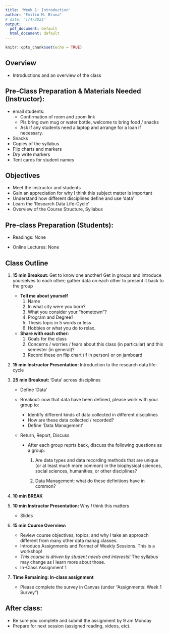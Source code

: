 ```yaml
---
title: 'Week 1: Introduction'
author: "Emilio M. Bruna"
# date: "1/4/2021"
output:
  pdf_document: default
  html_document: default
---
```


```r
knitr::opts_chunk$set(echo = TRUE)
```

## Overview 

* Introductions and an overview of the class

## Pre-Class Preparation & Materials Needed (Instructor):

* email students: 
    * Confirmation of room and zoom link
    * Pls bring own mug or water bottle, welcome to bring food / snacks
    * Ask if any students need a laptop and arrange for a loan if necessary.
* Snacks
* Copies of the syllabus
* Flip charts and markers
* Dry write markers
* Tent cards for student names

## Objectives

* Meet the instructor and students
* Gain an appreciation for why I think this subject matter is important
* Understand how different disciplines define and use 'data'
* Learn the 'Research Data Life-Cycle'
* Overview of the Course Structure, Syllabus

## Pre-class Preparation (Students):

* Readings: None

* Online Lectures: None

## Class Outline

1)  **15 min Breakout: ** Get to know one another! Get in groups and introduce yourselves to each other; gather data on each other to present it back to the group  

    * **Tell me about yourself**  
         1. Name
         2. In what city were you born?
         3. What you consider your “hometown”?
         4. Program and Degree?
         5. Thesis topic in 5 words or less 
         6. Hobbies or what you do to relax.   
         
         
    * **Share with each other:**  
        1. Goals for the class
        2. Concerns / worries / fears about this class (in particular) and this semester (in general)? 
        3. Record these on flip chart (if in person) or on jamboard   

2) **15 min Instructor Presentation: ** Introduction to the research data life-cycle	

<!-- Walk through the 'old' and 'new' research flow. Be sure to point out that in 'old' data were only in the middle, but in new they are at every step.  End with question “what are data?” to be discussed after a quick break.  break.  -->

3) **25 min Breakout: ** 'Data' across disciplines  

    * Define 'Data' 
    
    * Breakout: now that data have been defined, please work with your group to: 
        * Identify different kinds of data collected in different disciplines 
           <!-- ('disciplines' broadly defined, lets see what groups come up with).  -->
        * How are these data collected / recorded? 
        * Define 'Data Management'
        
    * Return, Report, Discuss
        * After each group reprts back, discuss the following questions as a group: 
            1)  Are data types and data recording methods that are unique (or at least much more common) in the biophysical                sciences, social sciences, humanities, or other disciplines? 
            <!-- Ot is likely that across disciplines the issues and types of data being used are often very similar, but                    there might be some differences (e.g., text corpora from humanities). Also key is to emphasize that a key part of               'data' likely not brought up by the groups is information about how they were recorded, decisions made about how               to code them, corrections, etc. -->
                
            2)  Data Management: what do these definitions have in common?
            
                <!-- Key point: look to see if the definitions include the word "PLAN": managing data requires a PLAN.  This                    will let you segway into...-->

4) **10 min BREAK **

5) **10 min Instructor Presentation: ** Why *I* think this matters

    * Slides
    
      <!-- Examples from “real world” about why data management matters: policy fails, data problems in the news, lost data,         data lost because of outdated media, etc.  -->


6) **15 min Course Overview: **

    * Review course objectives, topics, and why I take an approach different from many other data manag classes.  
    * Introduce Assignments and Format of Weekly Sessions. This is a workshop!  
    * *This course is driven by student needs and interests! *The syllabus may change as I learn more about those.   
    * In-Class Assignment 1  

7) **Time Remaining: In-class assignment**

    * Please complete the survey in Canvas (under "Assignments: Week 1 Survey")

## After class: 

* Be sure you complete and submit the assignment by 9 am Monday  
* Prepare for next session (assigned reading, videos, etc).



